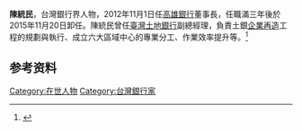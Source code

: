 '''陳統民'''，台灣銀行界人物，2012年11月1日任[[高雄銀行|高雄銀行]]董事長，任職滿三年後於2015年11月20日卸任。陳統民曾任[[臺灣土地銀行|臺灣土地銀行]]副總經理，負責土銀[[企業再造|企業再造]]工程的規劃與執行、成立六大區域中心的專業分工、作業效率提升等。<ref>{{cite web |title=土銀前副總陳統民 11月接掌高雄銀行 |url=https://www.chinatimes.com/newspapers/20121026000140-260202?chdtv |website=中時新聞網 |accessdate=2022-02-20 |language=zh-Hant-TW}}</ref>

==参考资料==
{{refs}}

[[Category:在世人物|Category:在世人物]]
[[Category:台灣銀行家|Category:台灣銀行家]]
{{Taiwan-bio-stub}}